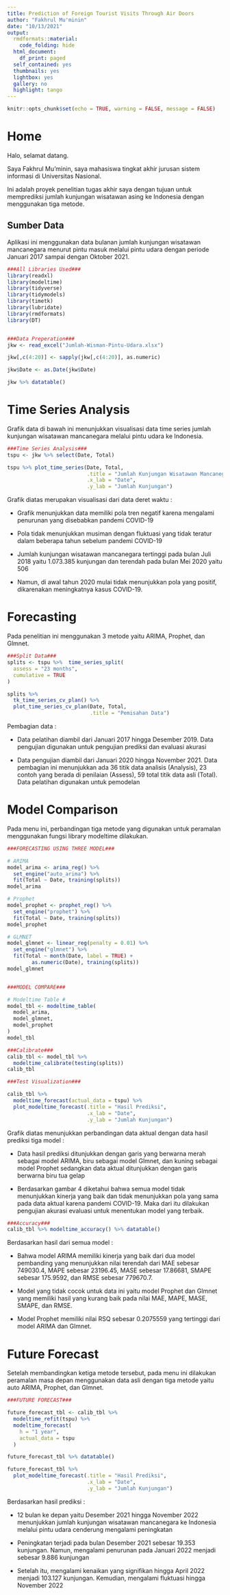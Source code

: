 ---
title: Prediction of Foreign Tourist Visits Through Air Doors 
author: "Fakhrul Mu'minin"
date: "10/13/2021"
output:
  rmdformats::material:
    code_folding: hide
  html_document:
    df_print: paged
  self_contained: yes
  thumbnails: yes
  lightbox: yes
  gallery: no
  highlight: tango
---

```{r setup, include=FALSE}
knitr::opts_chunk$set(echo = TRUE, warning = FALSE, message = FALSE)
```

# Home
Halo, selamat datang.

Saya Fakhrul Mu'minin, saya mahasiswa tingkat akhir jurusan sistem informasi di Universitas Nasional.

Ini adalah proyek penelitian tugas akhir saya dengan tujuan untuk memprediksi jumlah kunjungan wisatawan asing ke Indonesia dengan menggunakan tiga metode.


## Sumber Data
Aplikasi ini menggunakan data bulanan jumlah kunjungan wisatawan mancanegara menurut pintu masuk melalui pintu udara dengan periode Januari 2017 sampai dengan Oktober 2021.

```{r}
###All Libraries Used###
library(readxl)
library(modeltime)
library(tidyverse)
library(tidymodels)
library(timetk)
library(lubridate)
library(rmdformats)
library(DT)


###Data Preperation###
jkw <- read_excel("Jumlah-Wisman-Pintu-Udara.xlsx")

jkw[,c(4:20)] <- sapply(jkw[,c(4:20)], as.numeric)

jkw$Date <- as.Date(jkw$Date)

jkw %>% datatable()
```

# Time Series Analysis

Grafik data di bawah ini menunjukkan visualisasi data time series jumlah kunjungan wisatawan mancanegara melalui pintu udara ke Indonesia.

```{r, fig.width=8}
###Time Series Analysis###
tspu <- jkw %>% select(Date, Total)

tspu %>% plot_time_series(Date, Total,
                          .title = "Jumlah Kunjungan Wisatawan Mancanegara Melalui Pintu Udara",
                          .x_lab = "Date",
                          .y_lab = "Jumlah Kunjungan")
```

Grafik diatas merupakan visualisasi dari data deret waktu :

* Grafik menunjukkan data memiliki pola tren negatif karena mengalami penurunan yang disebabkan pandemi COVID-19

* Pola tidak menunjukkan musiman dengan fluktuasi yang tidak teratur dalam beberapa tahun sebelum pandemi COVID-19 

* Jumlah kunjungan wisatawan mancanegara tertinggi pada bulan Juli 2018 yaitu 1.073.385 kunjungan dan terendah pada bulan Mei 2020 yaitu 506 

* Namun, di awal tahun 2020 mulai tidak menunjukkan pola yang positif, dikarenakan meningkatnya kasus COVID-19.

# Forecasting

Pada penelitian ini menggunakan 3 metode yaitu ARIMA, Prophet, dan Glmnet.

```{r, fig.width=8}
###Split Data###
splits <- tspu %>%  time_series_split(
  assess = "23 months",
  cumulative = TRUE
)

splits %>% 
  tk_time_series_cv_plan() %>% 
  plot_time_series_cv_plan(Date, Total,
                           .title = "Pemisahan Data")

```


Pembagian data :

* Data pelatihan diambil dari Januari 2017 hingga Desember 2019. Data pengujian digunakan untuk pengujian prediksi dan evaluasi akurasi

* Data pengujian diambil dari Januari 2020 hingga November 2021. Data pembagian ini menunjukkan ada 36 titik data analisis (Analysis), 23 contoh yang berada di penilaian (Assess), 59 total titik data asli (Total). Data pelatihan digunakan untuk pemodelan




# Model Comparison

Pada menu ini, perbandingan tiga metode yang digunakan untuk peramalan menggunakan fungsi library modeltime dilakukan.

```{r}
###FORECASTING USING THREE MODEL###

# ARIMA
model_arima <- arima_reg() %>% 
  set_engine("auto_arima") %>% 
  fit(Total ~ Date, training(splits))
model_arima

# Prophet
model_prophet <- prophet_reg() %>% 
  set_engine("prophet") %>% 
  fit(Total ~ Date, training(splits))
model_prophet

# GLMNET
model_glmnet <- linear_reg(penalty = 0.01) %>% 
  set_engine("glmnet") %>% 
  fit(Total ~ month(Date, label = TRUE) + 
        as.numeric(Date), training(splits))
model_glmnet


###MODEL COMPARE###

# Modeltime Table #
model_tbl <- modeltime_table(
  model_arima,
  model_glmnet,
  model_prophet
)
model_tbl
```


```{r}
###Calibrate###
calib_tbl <- model_tbl %>% 
  modeltime_calibrate(testing(splits))
calib_tbl
```



```{r, fig.width=8}
###Test Visualization###

calib_tbl %>% 
  modeltime_forecast(actual_data = tspu) %>% 
  plot_modeltime_forecast(.title = "Hasil Prediksi",
                          .x_lab = "Date",
                          .y_lab = "Jumlah Kunjungan")
```


Grafik diatas menunjukkan perbandingan data aktual dengan data hasil prediksi tiga model :

* Data hasil prediksi ditunjukkan dengan garis yang berwarna merah sebagai model ARIMA, biru sebagai model Glmnet, dan kuning sebagai model Prophet sedangkan data aktual ditunjukkan dengan garis berwarna biru tua gelap

* Berdasarkan gambar 4 diketahui bahwa semua model tidak menunjukkan kinerja yang baik dan tidak menunjukkan pola yang sama pada data aktual karena pandemi COVID-19. Maka dari itu dilakukan pengujian akurasi evaluasi untuk menentukan model yang terbaik.


```{r}
###Accuracy###
calib_tbl %>% modeltime_accuracy() %>% datatable()
```

Berdasarkan hasil dari semua model :

* Bahwa model ARIMA memiliki kinerja yang baik dari dua model pembanding yang menunjukkan nilai terendah dari MAE sebesar 749030.4, MAPE sebesar 23196.45, MASE sebesar 17.86681, SMAPE sebesar 175.9592, dan RMSE sebesar 779670.7. 

* Model yang tidak cocok untuk data ini yaitu model Prophet dan Glmnet yang memiliki hasil yang kurang baik pada nilai MAE, MAPE, MASE, SMAPE, dan RMSE.

* Model Prophet memiliki nilai RSQ sebesar 0.2075559 yang tertinggi dari model ARIMA dan Glmnet.




# Future Forecast

Setelah membandingkan ketiga metode tersebut, pada menu ini dilakukan peramalan masa depan menggunakan data asli dengan tiga metode yaitu auto ARIMA, Prophet, dan Glmnet.

```{r, fig.width=8}
###FUTURE FORECAST###

future_forecast_tbl <- calib_tbl %>% 
  modeltime_refit(tspu) %>% 
  modeltime_forecast(
    h = "1 year",
    actual_data = tspu
  )

future_forecast_tbl %>% datatable()

future_forecast_tbl %>% 
  plot_modeltime_forecast(.title = "Hasil Prediksi",
                          .x_lab = "Date",
                          .y_lab = "Jumlah Kunjungan")

```


Berdasarkan hasil prediksi :

* 12 bulan ke depan yaitu Desember 2021 hingga November 2022 menunjukkan jumlah kunjungan wisatawan mancanegara ke Indonesia melalui pintu udara cenderung mengalami peningkatan

* Peningkatan terjadi pada bulan Desember 2021 sebesar 19.353 kunjungan. Namun, mengalami penurunan pada Januari 2022 menjadi sebesar 9.886 kunjungan

* Setelah itu, mengalami kenaikan yang signifikan hingga April 2022 menjadi 103.127 kunjungan. Kemudian, mengalami fluktuasi hingga November 2022
